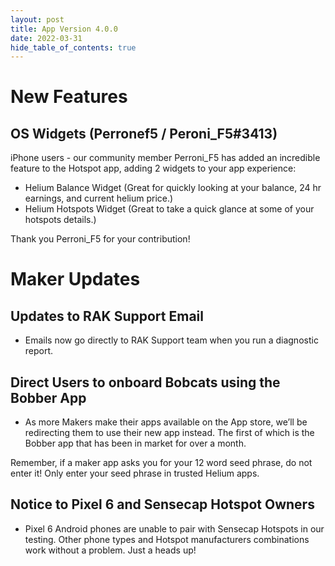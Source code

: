 ```yaml
---
layout: post
title: App Version 4.0.0
date: 2022-03-31
hide_table_of_contents: true
---
```


# New Features

## OS Widgets (Perronef5 / Peroni_F5#3413)

iPhone users - our community member Perroni_F5 has added an incredible feature to the Hotspot app,
adding 2 widgets to your app experience:

<!--truncate-->

- Helium Balance Widget (Great for quickly looking at your balance, 24 hr earnings, and current
  helium price.)
- Helium Hotspots Widget (Great to take a quick glance at some of your hotspots details.)

Thank you Perroni_F5 for your contribution!

# Maker Updates

## Updates to RAK Support Email

- Emails now go directly to RAK Support team when you run a diagnostic report.

## Direct Users to onboard Bobcats using the Bobber App

- As more Makers make their apps available on the App store, we’ll be redirecting them to use their
  new app instead. The first of which is the Bobber app that has been in market for over a month.

Remember, if a maker app asks you for your 12 word seed phrase, do not enter it! Only enter your
seed phrase in trusted Helium apps.

## Notice to Pixel 6 and Sensecap Hotspot Owners

- Pixel 6 Android phones are unable to pair with Sensecap Hotspots in our testing. Other phone types
  and Hotspot manufacturers combinations work without a problem. Just a heads up!
